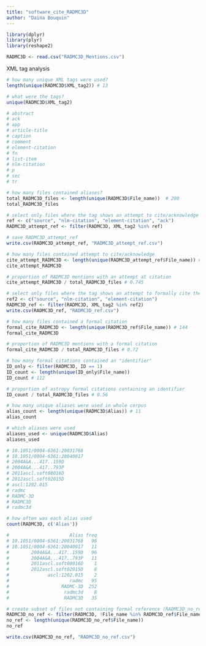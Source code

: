 ```yaml
---
title: "software_cite_RADMC3D"
author: "Daina Bouquin"
---
```


```r
library(dplyr)
library(plyr)
library(reshape2)

RADMC3D <- read.csv("RADMC3D_Mentions.csv")
```

XML tag analysis
```r
# how many unique XML tags were used?
length(unique(RADMC3D$XML_tag2)) # 13

# what were the tags?
unique(RADMC3D$XML_tag2)

# abstract 
# ack 
# app 
# article-title 
# caption 
# comment 
# element-citation 
# fn 
# list-item 
# nlm-citation 
# p 
# sec 
# tr

# how many files contained aliases?
total_RADMC3D_files <- length(unique(RADMC3D$File_name))  # 200
total_RADMC3D_files

# select only files where the tag shows an attempt to cite/acknowledge (RADMC3D_attempt_ref)
ref <- c("source", "nlm-citation", "element-citation", "ack")
RADMC3D_attempt_ref <- filter(RADMC3D, XML_tag2 %in% ref)

# save RADMC3D_attempt_ref
write.csv(RADMC3D_attempt_ref, "RADMC3D_attempt_ref.csv")

# how many files contained attempt to cite/acknowledge
cite_attempt_RADMC3D <- length(unique(RADMC3D_attempt_ref$File_name)) # 149
cite_attempt_RADMC3D

# proportion of RADMC3D mentions with an attempt at citation
cite_attempt_RADMC3D / total_RADMC3D_files # 0.745

# select only files where the tag shows an attempt to formally cite the software (RADMC3D_ref)
ref2 <- c("source", "nlm-citation", "element-citation")
RADMC3D_ref <- filter(RADMC3D, XML_tag2 %in% ref2)
write.csv(RADMC3D_ref, "RADMC3D_ref.csv")

# how many files contained a formal citation
formal_cite_RADMC3D <- length(unique(RADMC3D_ref$File_name)) # 144
formal_cite_RADMC3D

# proportion of RADMC3D mentions with a formal citation
formal_cite_RADMC3D / total_RADMC3D_files # 0.72

# how many formal citations contained an "identifier"
ID_only <- filter(RADMC3D, ID == 1)
ID_count <- length(unique(ID_only$File_name))
ID_count # 112

# proportion of astropy formal citations containing an identifier
ID_count / total_RADMC3D_files # 0.56

# how many unique aliases were used in whole corpus
alias_count <- length(unique(RADMC3D$Alias)) # 11
alias_count

# which aliases were used
aliases_used <- unique(RADMC3D$Alias)
aliases_used

# 10.1051/0004-6361:20031768
# 10.1051/0004-6361:20040017
# 2004A&A...417..159D
# 2004A&A...417..793P
# 2011ascl.soft08016D
# 2012ascl.soft02015D
# ascl:1202.015
# radmc
# RADMC-3D
# RADMC3D
# radmc3d

# how often was each alias used
count(RADMC3D, c('Alias'))

#                      Alias freq
# 10.1051/0004-6361:20031768   96
# 10.1051/0004-6361:20040017   11
#        2004A&A...417..159D   96
#        2004A&A...417..793P   11
#        2011ascl.soft08016D    1
#        2012ascl.soft02015D    8
#              ascl:1202.015    2
#                      radmc   95
#                   RADMC-3D  252
#                    radmc3d    8
#                    RADMC3D   35

# create subset of files not containing formal reference (RADMC3D_no_ref)
RADMC3D_no_ref <- filter(RADMC3D, !File_name %in% RADMC3D_ref$File_name)
no_ref <- length(unique(RADMC3D_no_ref$File_name)) 
no_ref

write.csv(RADMC3D_no_ref, "RADMC3D_no_ref.csv")
```